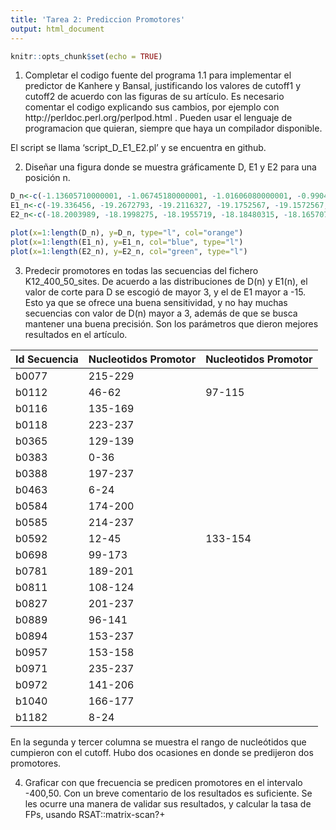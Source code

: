 ```yaml
---
title: 'Tarea 2: Prediccion Promotores'
output: html_document
---
```


```r
knitr::opts_chunk$set(echo = TRUE)
```
1. Completar el codigo fuente del programa 1.1 para implementar el predictor de Kanhere y Bansal, justificando los valores de cutoff1 y cutoff2 de acuerdo con las figuras de su artículo. Es necesario comentar el codigo explicando sus cambios, por ejemplo con http://perldoc.perl.org/perlpod.html . Pueden usar el lenguaje de programacion que quieran, siempre que haya un compilador disponible.

El script se llama 'script_D_E1_E2.pl' y se encuentra en github.

2. Diseñar una figura donde se muestra gráficamente D, E1 y E2 para una posición n.

```r
D_n<-c(-1.13605710000001, -1.06745180000001, -1.01606080000001, -0.990453550000009, -0.991549400000011, -0.987175350000008, -0.991201650000008, -0.984293800000007, -0.969508099999999, -0.974495050000005, -1.0010197, -1.0363733, -1.06658955, -1.09589795, -1.12486425000001, -1.16558995, -1.20615025, -1.23957515000001, -1.28550950000001, -1.32738365000001, -1.34884225000001, -1.3690922, -1.40024825000001, -1.4179042, -1.4081711, -1.35763535, -1.29082314999999, -1.24846975, -1.22310875, -1.21362385, -1.18993965, -1.19188335, -1.2006749, -1.211566, -1.23557555, -1.2864497, -1.3530026, -1.43224515, -1.5599578, -1.7266009, -1.91385864999999, -2.11458259999999, -2.32320874999999, -2.54300984999999, -2.73652319999999, -2.92371314999998, -3.08586744999999, -3.23082614999998, -3.35849729999998, -3.44843709999999, -3.52489004999999, -3.59892199999999, -3.640749, -3.63782594999999, -3.59420739999999, -3.53271469999999, -3.46871839999999, -3.39819395, -3.31072015, -3.21811659999999, -3.10724049999999, -2.96810489999999, -2.79369674999999, -2.61742204999999, -2.46360419999999, -2.29832775, -2.12039515, -1.9634308, -1.8148103, -1.6916147, -1.5785921, -1.46064275, -1.3316821, -1.21017635, -1.07771385, -0.95315725, -0.852871450000002, -0.765021650000001, -0.677134450000004, -0.571029050000003, -0.4743879, -0.3840495, -0.312062549999997, -0.251346399999996, -0.183265549999994, -0.109741100000001, -0.0514309500000003, -0.0132788000000019, 0.0193452000000001, 0.0125894999999936, -0.0180290500000062, -0.0542283500000025, -0.10294080000001, -0.162386350000002, -0.241074450000003, -0.304777550000004, -0.361619749999999, -0.39364995, -0.405730800000001, -0.412373699999996, -0.409541049999998, -0.3701407, -0.313900099999994, -0.2566521, -0.171341950000006, -0.0640055000000004, 0.0518479999999926, 0.137193799999995, 0.207470049999991, 0.283528299999993, 0.344791499999989, 0.38386474999999, 0.399885399999992, 0.393981249999989, 0.37979889999999, 0.355714349999989, 0.32653199999999, 0.311451149999996, 0.311990600000001, 0.337563949999996, 0.36396255, 0.376120350000001, 0.403471799999998, 0.435515049999999, 0.439321399999997, 0.429909750000004, 0.424154049999995, 0.429229249999995, 0.408676549999996, 0.376520499999998, 0.335947149999999, 0.293372049999995, 0.258501799999994, 0.239340299999995, 0.20157545, 0.160519149999995, 0.137265500000002, 0.131857749999998, 0.142019449999999, 0.173542150000003, 0.221790350000003, 0.287865749999998, 0.357305650000001, 0.452495599999999, 0.553824649999996, 0.6525447, 0.7338907, 0.773747900000004, 0.749766600000001, 0.691486450000003, 0.613644250000004, 0.521642300000003, 0.427912900000003, 0.339773800000003, 0.254734250000006, 0.15866470000001, 0.0565443000000059, -0.0247658499999908, -0.0998297499999943, -0.203132499999992, -0.305948399999995, -0.410066849999996, -0.512348949999996, -0.572403499999993, -0.605751249999997, -0.623450449999996, -0.6488245, -0.686260499999999, -0.745298100000003, -0.818907100000001, -0.894533050000003, -0.97619465, -1.08229985, -1.21089015, -1.3303846, -1.45004445, -1.55289599999999, -1.6295389, -1.6851742, -1.73885275, -1.81979645, -1.89048260000001, -1.95540740000001, -2.03911615000001, -2.10659930000001, -2.17829480000001, -2.25895095000001, -2.31851495000001, -2.33226870000001, -2.29825740000001, -2.2398249, -2.1742759, -2.1113961, -2.05716095, -2.0047154, -1.9275537, -1.85156480000001, -1.7954483, -1.71850090000001, -1.65335985, -1.60066065, -1.54126770000001, -1.49132400000001, -1.45979760000001, -1.44790845, -1.45467350000001, -1.5080345, -1.59246875, -1.7034896, -1.81118705000001, -1.92092210000001, -2.01167975000001, -2.07264410000001, -2.11808965000001, -2.15878905000001, -2.18883990000001, -2.21469340000001, -2.24426675000001, -2.30421610000001, -2.38499440000001, -2.45809980000001, -2.47603590000001, -2.45484050000001, -2.38743625000001, -2.31537410000001, -2.24547365000001, -2.1896145, -2.14584750000001, -2.0994, -2.0643248, -1.99781905, -1.92085645, -1.8375011, -1.7330236, -1.61144460000001, -1.49030160000001, -1.38550635000001, -1.3236811)
E1_n<-c(-19.336456, -19.2672793, -19.2116327, -19.1752567, -19.1572567, -19.1324447, -19.1106251, -19.0827868, -19.0490763, -19.033411, -19.046133, -19.0785994, -19.1188702, -19.1551523, -19.1806637, -19.2131262, -19.2460925, -19.2668745, -19.2963859, -19.313104, -19.3118069, -19.3234422, -19.350555, -19.3752166, -19.3881903, -19.3664685, -19.3226037, -19.2938556, -19.2856713, -19.2961225, -19.3006263, -19.3274948, -19.3562055, -19.3880364, -19.4397395, -19.5192283, -19.6016195, -19.6793526, -19.781037, -19.8988379, -20.0274621, -20.1617442, -20.299406, -20.4395942, -20.558474, -20.6720041, -20.7707222, -20.8743914, -20.9763088, -21.050008, -21.1149478, -21.1833425, -21.2259176, -21.231346, -21.204391, -21.1688231, -21.146887, -21.115902, -21.0715673, -21.0291574, -20.9699242, -20.8807736, -20.7484576, -20.6012205, -20.4699647, -20.3252014, -20.1784568, -20.0628289, -19.9690167, -19.9129715, -19.867667, -19.8082308, -19.7403773, -19.6758396, -19.5926177, -19.5136927, -19.4557866, -19.4064669, -19.3467338, -19.2717675, -19.2075493, -19.1410455, -19.0881544, -19.0559853, -19.0068312, -18.9510342, -18.9127786, -18.8911772, -18.875884, -18.8919931, -18.9243691, -18.9598466, -19.0050872, -19.067794, -19.1418505, -19.1942378, -19.239095, -19.2586816, -19.2426177, -19.2177944, -19.1881704, -19.1321065, -19.0694223, -19.0070728, -18.9282382, -18.8370954, -18.7452532, -18.6921856, -18.6566594, -18.6058248, -18.5692458, -18.5467985, -18.5403286, -18.550682, -18.5671219, -18.5883625, -18.6025242, -18.5961182, -18.5755092, -18.5290167, -18.4790467, -18.4297761, -18.3562912, -18.2695092, -18.2154979, -18.1786633, -18.1489528, -18.1185242, -18.1130919, -18.1157235, -18.1097874, -18.1044038, -18.0942421, -18.0590389, -18.0397605, -18.0223243, -17.9896023, -17.949854, -17.9125795, -17.8610568, -17.7944665, -17.7107182, -17.6210264, -17.5064248, -17.3920149, -17.293808, -17.2098267, -17.1523153, -17.1503905, -17.1746913, -17.2126274, -17.2675485, -17.3217215, -17.3625335, -17.4031764, -17.4534433, -17.4935937, -17.5048004, -17.502477, -17.5120071, -17.5209808, -17.5376537, -17.5642327, -17.5678267, -17.544477, -17.50671, -17.4773603, -17.4584805, -17.4462436, -17.442424, -17.4468826, -17.4789239, -17.5443223, -17.6451156, -17.7445405, -17.839003, -17.9146083, -17.9722475, -18.0120332, -18.0492738, -18.1115859, -18.1668191, -18.2168191, -18.2939019, -18.3685674, -18.4432329, -18.5076315, -18.5443609, -18.5295789, -18.4834172, -18.4327404, -18.383605, -18.3313681, -18.2867439, -18.2518867, -18.2027739, -18.1598828, -18.1348152, -18.0852325, -18.0284505, -17.9674881, -17.9012925, -17.8486157, -17.8245066, -17.8171908, -17.8187735, -17.8627435, -17.9306157, -18.0192173, -18.1100745, -18.2043866, -18.2876837, -18.345289, -18.3997702, -18.468244, -18.5470373, -18.638763, -18.7403157, -18.8621692, -19.0002896, -19.1312672, -19.2162522, -19.2730681, -19.2862109, -19.2852672, -19.2820679, -19.291222, -19.310643, -19.3271655, -19.3522031, -19.3547369, -19.3471729, -19.3353646, -19.3153759, -19.2785639, -19.2393533, -19.2150638, -19.2114359)
E2_n<-c(-18.2003989, -18.1998275, -18.1955719, -18.18480315, -18.1657073, -18.14526935, -18.11942345, -18.098493, -18.0795682, -18.05891595, -18.0451133, -18.0422261, -18.05228065, -18.05925435, -18.05579945, -18.04753625, -18.03994225, -18.02729935, -18.0108764, -17.98572035, -17.96296465, -17.95435, -17.95030675, -17.9573124, -17.9800192, -18.00883315, -18.03178055, -18.04538585, -18.06256255, -18.08249865, -18.11068665, -18.13561145, -18.1555306, -18.1764704, -18.20416395, -18.2327786, -18.2486169, -18.24710745, -18.2210792, -18.172237, -18.11360345, -18.0471616, -17.97619725, -17.89658435, -17.8219508, -17.74829095, -17.68485475, -17.64356525, -17.6178115, -17.6015709, -17.59005775, -17.5844205, -17.5851686, -17.59352005, -17.6101836, -17.6361084, -17.6781686, -17.71770805, -17.76084715, -17.8110408, -17.8626837, -17.9126687, -17.95476085, -17.98379845, -18.0063605, -18.02687365, -18.05806165, -18.0993981, -18.1542064, -18.2213568, -18.2890749, -18.34758805, -18.4086952, -18.46566325, -18.51490385, -18.56053545, -18.60291515, -18.64144525, -18.66959935, -18.70073845, -18.7331614, -18.756996, -18.77609185, -18.8046389, -18.82356565, -18.8412931, -18.86134765, -18.8778984, -18.8952292, -18.9045826, -18.90634005, -18.90561825, -18.9021464, -18.90540765, -18.90077605, -18.88946025, -18.87747525, -18.86503165, -18.8368869, -18.8054207, -18.77862935, -18.7619658, -18.7555222, -18.7504207, -18.75689625, -18.7730899, -18.7971012, -18.8293794, -18.86412945, -18.8893531, -18.9140373, -18.93066325, -18.940214, -18.94466325, -18.9469208, -18.94407685, -18.9290562, -18.90756935, -18.8874998, -18.86658065, -18.84300925, -18.80589645, -18.759763, -18.70502425, -18.6548193, -18.60857305, -18.57310685, -18.54775345, -18.52176845, -18.492244, -18.44573455, -18.39777585, -18.3527439, -18.2983792, -18.24133595, -18.18284345, -18.1268678, -18.08171175, -18.05459895, -18.03459895, -18.01625685, -17.99858395, -17.97833205, -17.9589204, -17.94583955, -17.9463527, -17.9437174, -17.9260632, -17.9001571, -17.86617775, -17.82627165, -17.7891908, -17.7496344, -17.7023073, -17.65791065, -17.612108, -17.550138, -17.48003455, -17.40264725, -17.3088746, -17.2150324, -17.12758685, -17.05188375, -16.9954232, -16.93872575, -16.88325955, -16.8285358, -16.77222, -16.7009455, -16.6235169, -16.55234955, -16.50272925, -16.46202245, -16.43422545, -16.4141559, -16.38895855, -16.3617123, -16.3427086, -16.326859, -16.31042105, -16.29178945, -16.2763365, -16.2614117, -16.25478575, -16.2619681, -16.2649381, -16.24868055, -16.22584595, -16.1973102, -16.1851598, -16.1929155, -16.2093291, -16.219972, -16.22958295, -16.2471713, -16.2752202, -16.308318, -16.3393669, -16.3667316, -16.37509065, -16.36682745, -16.3600248, -16.3572917, -16.364709, -16.36928235, -16.3641, -16.354709, -16.33814695, -16.3157277, -16.29888745, -16.2834645, -16.27600395, -16.2726449, -16.28168055, -16.30945495, -16.3581974, -16.4240696, -16.49604895, -16.5579531, -16.6152952, -16.6731674, -16.7402163, -16.8182276, -16.89877465, -16.9698931, -17.03659425, -17.1016075, -17.1647955, -17.2277655, -17.2878783, -17.35691785, -17.42631645, -17.4978635, -17.5823523, -17.6671193, -17.7490517, -17.82955745, -17.8877548)

plot(x=1:length(D_n), y=D_n, type="l", col="orange")
plot(x=1:length(E1_n), y=E1_n, col="blue", type="l")
plot(x=1:length(E2_n), y=E2_n, col="green", type="l")
```


3. Predecir promotores en todas las secuencias del fichero K12_400_50_sites.
De acuerdo a las distribuciones de D(n) y E1(n), el valor de corte para D se escogió de mayor 3, y el de E1 mayor a -15. Esto ya que se ofrece una buena sensitividad, y no hay muchas secuencias con valor de D(n) mayor a 3, además de que se busca mantener una buena precisión. Son los parámetros que dieron mejores resultados en el artículo.

Id Secuencia    |    Nucleotidos Promotor    |    Nucleotidos Promotor
----------- | ------------ | --------------
b0077   |   215-229     |    
b0112   |   46-62     |   97-115 
b0116   |   135-169     |    
b0118   |   223-237     |    
b0365   |   129-139     |    
b0383   |   0-36     |    
b0388   |   197-237     |    
b0463   |   6-24     |    
b0584   |   174-200     |    
b0585   |   214-237     |    
b0592   |   12-45     |   133-154 
b0698   |   99-173     |    
b0781   |   189-201     |    
b0811   |   108-124     |    
b0827   |   201-237     |    
b0889   |   96-141     |    
b0894   |   153-237     |    
b0957   |   153-158     |    
b0971   |   235-237     |    
b0972   |   141-206     |    
b1040   |   166-177     |    
b1182   |   8-24     |    

En la segunda y tercer columna se muestra el rango de nucleótidos que cumpieron con el cutoff. Hubo dos ocasiones en donde se predijeron dos promotores.

4. Graficar con que frecuencia se predicen promotores en el intervalo -400,50. Con un breve comentario de los resultados es suficiente. Se les ocurre una manera de validar sus resultados, y calcular la tasa de FPs, usando RSAT::matrix-scan?+